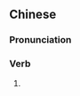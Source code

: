 {{also|思辩}}
==Chinese==
{{zh-forms|s=思辩}}

===Pronunciation===
{{zh-pron
|m=sībiàn
|cat=v
}}

===Verb===
{{zh-verb}}

# {{zh-alt-form|思辨}}